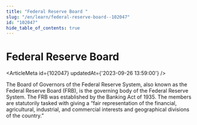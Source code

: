 ```yaml
---
title: "Federal Reserve Board "
slug: "/en/learn/federal-reserve-board--102047"
id: "102047"
hide_table_of_contents: true
---
```



# Federal Reserve Board 

<ArticleMeta id={102047} updatedAt={'2023-09-26 13:59:00'} />
<div className='border-solid border-b border-t-0 my-4 border-[var(--ifm-color-gray-300)]' />

The Board of Governors of the Federal Reserve System, also known as the Federal Reserve Board (FRB), is the governing body of the Federal Reserve System. The FRB was established by the Banking Act of 1935. The members are statutorily tasked with giving a “fair representation of the financial, agricultural, industrial, and commercial interests and geographical divisions of the country.”
